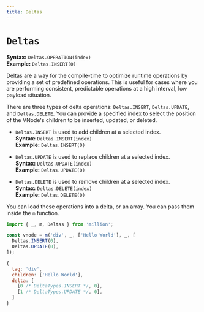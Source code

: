 ```yaml
---
title: Deltas
---
```


# `Deltas`

**Syntax:** `Deltas.OPERATION(index)`\
**Example:** `Deltas.INSERT(0)`

Deltas are a way for the compile-time to optimize runtime operations by providing a set of predefined operations. This is useful for cases where you are performing consistent, predictable operations at a high interval, low payload situation.

There are three types of delta operations: `Deltas.INSERT`, `Deltas.UPDATE`, and `Deltas.DELETE`. You can provide a specified index to select the position of the VNode's children to be inserted, updated, or deleted.

- `Deltas.INSERT` is used to add children at a selected index.\
  **Syntax:** `Deltas.INSERT(index)`\
  **Example:** `Deltas.INSERT(0)`

- `Deltas.UPDATE` is used to replace children at a selected index.\
  **Syntax:** `Deltas.UPDATE(index)`\
  **Example:** `Deltas.UPDATE(0)`

- `Deltas.DELETE` is used to remove children at a selected index.\
  **Syntax:** `Deltas.DELETE(index)`\
  **Example:** `Deltas.DELETE(0)`

You can load these operations into a delta, or an array. You can pass them inside the `m` function.

```js
import { _, m, Deltas } from 'million';

const vnode = m('div', _, ['Hello World'], _, [
  Deltas.INSERT(0),
  Deltas.UPDATE(0),
]);
```

```js {5,6}
{
  tag: 'div',
  children: ['Hello World'],
  delta: [
    [0 /* DeltaTypes.INSERT */, 0],
    [1 /* DeltaTypes.UPDATE */, 0],
  ]
}
```
